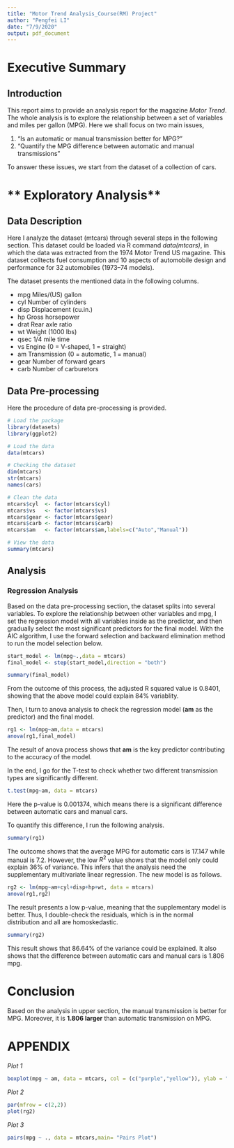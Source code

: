 ```yaml
---
title: "Motor Trend Analysis_Course(RM) Project"
author: "Pengfei LI"
date: "7/9/2020"
output: pdf_document
---
```


# **Executive Summary**

## Introduction

This report aims to provide an analysis report for the magazine _Motor Trend_. The whole analysis is to explore the relationship between  a set of variables and miles per gallon (MPG). Here we shall focus on two main issues,

1. "Is an automatic or manual transmission better for MPG?"
2. "Quantify the MPG difference between automatic and manual transmissions"

To answer these issues, we start from the dataset of a collection of cars.


# ** Exploratory Analysis**

## Data Description

Here I analyze the dataset (mtcars) through several steps in the following section. This dataset could be loaded via R command _data(mtcars)_, in which the data was extracted from the 1974 Motor Trend US magazine. This dataset colltects fuel consumption and 10 aspects of automobile design and performance for 32 automobiles (1973–74 models).

The dataset presents the mentioned data in the following columns.

* mpg	Miles/(US) gallon
* cyl	Number of cylinders
* disp	Displacement (cu.in.)
* hp	Gross horsepower
* drat	Rear axle ratio
* wt	Weight (1000 lbs)
* qsec	1/4 mile time
* vs	Engine (0 = V-shaped, 1 = straight)
* am	Transmission (0 = automatic, 1 = manual)
* gear	Number of forward gears
* carb	Number of carburetors

## Data Pre-processing

Here the procedure of data pre-processing is provided.

```r
# Load the package
library(datasets)
library(ggplot2)

# Load the data
data(mtcars)

# Checking the dataset
dim(mtcars)
str(mtcars)
names(cars)

# Clean the data
mtcars$cyl  <- factor(mtcars$cyl)
mtcars$vs   <- factor(mtcars$vs)
mtcars$gear <- factor(mtcars$gear)
mtcars$carb <- factor(mtcars$carb)
mtcars$am   <- factor(mtcars$am,labels=c("Auto","Manual"))

# View the data
summary(mtcars)
```

## Analysis

### Regression Analysis

Based on the data pre-processing section, the dataset splits into several variables. To explore the relationship between other variables and mpg, I set the regression model with all variables inside as the predictor, and then gradually select the most significant predictors for the final model. With the AIC algorithm, I use the forward selection and backward elimination method to run the model selection below.

```r
start_model <- lm(mpg~.,data = mtcars)
final_model <- step(start_model,direction = "both")
```

```r
summary(final_model)
```

From the outcome of this process, the adjusted R squared value is 0.8401, showing that the above model could explain 84% variablity. 

Then, I turn to anova analysis to check the regression model (**am** as the predictor) and the final model.

```r
rg1 <- lm(mpg~am,data = mtcars)
anova(rg1,final_model)
```

The result of anova process shows that **am** is the key predictor contributing to the accuracy of the model.

In the end, I go for the T-test to check whether two different transmission types are significantly different.

```r
t.test(mpg~am, data = mtcars)
```

Here the p-value is 0.001374, which means there is a significant difference between automatic cars and manual cars.

To quantify this difference, I run the following analysis.

```r
summary(rg1)
```

The outcome shows that the average MPG for automatic cars is 17.147 while manual is 7.2. However, the low $R^{2}$ value shows that the model only could explain 36% of variance. This infers that the analysis need the supplementary multivariate linear regression. The new model is as follows.

```r
rg2 <- lm(mpg~am+cyl+disp+hp+wt, data = mtcars)
anova(rg1,rg2)
```

The result presents a low p-value, meaning that the supplementary model is better. Thus, I double-check the residuals, which is in the normal distribution and all are homoskedastic.

```r
summary(rg2)
```

This result shows that 86.64% of the variance could be explained. It also shows that the difference between automatic cars and manual cars is 1.806 mpg.


# **Conclusion**

Based on the analysis in upper section, the manual transmission is better for MPG. Moreover, it is **1.806 larger** than automatic transmission on MPG.

# **APPENDIX**

*Plot 1*
```r
boxplot(mpg ~ am, data = mtcars, col = (c("purple","yellow")), ylab = "Miles per gallon", xlab = "Transmission",main="MPG under different transmission type")
```

*Plot 2*
```r
par(mfrow = c(2,2))
plot(rg2)
```


*Plot 3*
```r
pairs(mpg ~ ., data = mtcars,main= "Pairs Plot")
```

